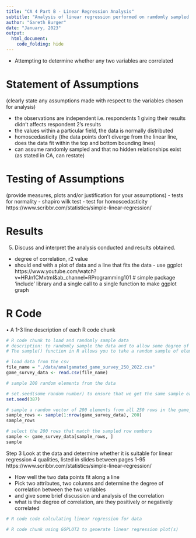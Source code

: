 ```yaml
---
title: "CA 4 Part B - Linear Regression Analysis"
subtitle: "Analysis of linear regression performed on ramdomly sampled data from a pair of columns from a survey of gamer preferences. This includes statement and testing of assumptions followed by intrepretation and dicussion of obtained results."
author: "Gareth Burger"
date: "January, 2023"
output: 
  html_document:
    code_folding: hide
---
```


- Attempting to determine whether any two variables are correlated

# Statement of Assumptions
(clearly state any assumptions made with respect to the variables chosen for analysis)

 - the observations are independent i.e. respondents 1 giving their results didn't affects respondent 2's results
 - the values within a particular field, the data is normally distributed
 - homoscedasticity (the data points don't diverge from the linear line, does the data fit within the top and bottom bounding lines)
 - can assume randomly sampled and that no hidden relationships exist (as stated in CA, can restate)
 



# Testing of Assumptions
(provide measures, plots and/or justification for your assumptions)
 - tests for normality - shapiro wilk test
 - test for homoscedasticity
 https://www.scribbr.com/statistics/simple-linear-regression/
 
 

# Results
5. Discuss and interpret the analysis conducted and results obtained.
- degree of correlation, r2 value
- should end with a plot of data and a line that fits the data - use ggplot https://www.youtube.com/watch?v=HPJn1CMvtmI&ab_channel=RProgramming101
# simple package 'include' library and a single call to a single function to make ggplot graph


# R Code
• A 1-3 line description of each R code chunk

```r
# R code chunk to load and randomly sample data
# description: to randomly sample the data and to allow some degree of variability across results
# The sample() function in R allows you to take a random sample of elements from a dataset or a vector, either with or without replacement

# load data from the csv
file_name = "./data/amalgamated_game_survey_250_2022.csv"
game_survey_data <- read.csv(file_name)

# sample 200 random elements from the data

# set.seed(some random number) to ensure that we get the same sample each time
set.seed(387)

# sample a random vector of 200 elements from all 250 rows in the game_survey_data dataset
sample_rows <- sample(1:nrow(game_survey_data), 200)
sample_rows

# select the 200 rows that match the sampled row numbers
sample <- game_survey_data[sample_rows, ]
sample
```

Step 3
Look at the data and determine whether it is suitable for linear regression
4 qualities, listed in slides between pages 1-95
https://www.scribbr.com/statistics/simple-linear-regression/

- How well the two data points fit along a line
- Pick two attributes, two columns and determine the degree of correlation between the two variables
- and give some brief discussion and analysis of the correlation
- what is the degree of correlation, are they positively or negatively correlated

```r
# R code code calculating linear regression for data

```

```r
# R code chunk using GGPLOT2 to generate linear regression plot(s)

```